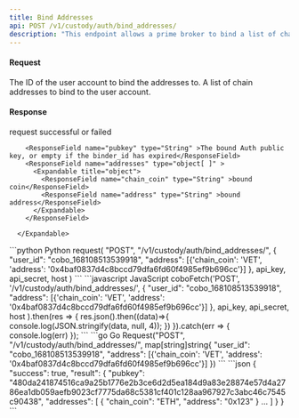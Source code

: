 ```yaml
---
title: Bind Addresses
api: POST /v1/custody/auth/bind_addresses/ 
description: "This endpoint allows a prime broker to bind a list of chain addresses to a user account. The endpoint requires a POST request with a JSON payload containing the user ID and a list of chain addresses. If the payload is valid, the endpoint returns a JSON response with the result of the binding operation."
---
```

#### Request 

<ParamField body="user_id" type="String" required>The ID of the user account to bind the addresses to.</ParamField>
<ParamField body="addresses" type="Json" required>A list of chain addresses to bind to the user account.</ParamField>

#### Response
<ResponseField name="success" type="bool">request successful or failed</ResponseField>
   <ResponseField name="result" type="object">
      <Expandable title="object">

        <ResponseField name="pubkey" type="String" >The bound Auth public key, or empty if the binder_id has expired</ResponseField>
        <ResponseField name="addresses" type="object[ ]" >
          <Expandable title="object">
            <ResponseField name="chain_coin" type="String" >bound coin</ResponseField>
            <ResponseField name="address" type="String" >bound address</ResponseField>
          </Expandable>
        </ResponseField>

      </Expandable>
</ResponseField>

<RequestExample>
```python Python
request(
    "POST",
    "/v1/custody/auth/bind_addresses/",
    {
        "user_id": "cobo_168108513539918",
        "address": [{'chain_coin': 'VET', 'address': '0x4baf0837d4c8bccd79dfa6fd60f4985ef9b696cc'}]
    },
    api_key, api_secret, host
)
```
```javascript JavaScript
coboFetch('POST', '/v1/custody/auth/bind_addresses/',
        {
          "user_id": "cobo_168108513539918",
          "address": [{'chain_coin': 'VET', 'address': '0x4baf0837d4c8bccd79dfa6fd60f4985ef9b696cc'}]  
        },
        api_key, api_secret, host
    ).then(res => {
        res.json().then((data)=>{
            console.log(JSON.stringify(data, null, 4));
        })
    }).catch(err => {
        console.log(err)
    });
```
```go Go
Request("POST", "/v1/custody/auth/bind_addresses/", map[string]string{
    "user_id": "cobo_168108513539918",
    "address": [{'chain_coin': 'VET', 'address': '0x4baf0837d4c8bccd79dfa6fd60f4985ef9b696cc'}]
})
```
</RequestExample>

<ResponseExample>
```json
{
  "success": true,
  "result": {
    "pubkey": "480da241874516ca9a25b1776e2b3ce6d2d5ea184d9a83e28874e57d4a2786ea1db059aefb9023cf7775da68c5381cf401c128aa967927c3abc46c7545c90438",
    "addresses": [
      {
        "chain_coin": "ETH",
        "address": "0x123"
      }
      …
    ]
  }
}
```
</ResponseExample>
